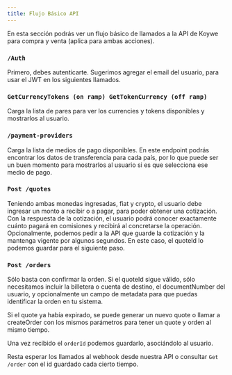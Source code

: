 ```yaml
---
title: Flujo Básico API
---
```


<Tip>
  En esta sección podrás ver un flujo básico de llamados a la API de Koywe para
  compra y venta (aplica para ambas acciones).
</Tip>

### `/Auth`

Primero, debes autenticarte. Sugerimos agregar el email del usuario, para usar el JWT en los siguientes llamados.

### `GetCurrencyTokens (on ramp) GetTokenCurrency (off ramp)`

Carga la lista de pares para ver los currencies y tokens disponibles y mostrarlos al usuario.

### `/payment-providers`

Carga la lista de medios de pago disponibles. En este endpoint podrás encontrar los datos de transferencia para cada país, por lo que puede ser un buen momento para mostrarlos al usuario si es que selecciona ese medio de pago.

### `Post /quotes`

Teniendo ambas monedas ingresadas, fiat y crypto, el usuario debe ingresar un monto a recibir o a pagar, para poder obtener una cotización. Con la respuesta de la cotización, el usuario podrá conocer exactamente cuánto pagará en comisiones y recibirá al concretarse la operación. Opcionalmente, podemos pedir a la API que guarde la cotización y la mantenga vigente por algunos segundos. En este caso, el quoteId lo podemos guardar para el siguiente paso.

### `Post /orders`

Sólo basta con confirmar la orden. Si el quoteId sigue válido, sólo necesitamos incluir la billetera o cuenta de destino, el documentNumber del usuario, y opcionalmente un campo de metadata para que puedas identificar la orden en tu sistema.

<Tip>
  Si el quote ya había expirado, se puede generar un nuevo quote o llamar a
  createOrder con los mismos parámetros para tener un quote y orden al mismo
  tiempo.
</Tip>

Una vez recibido el `orderId` podemos guardarlo, asociándolo al usuario.

Resta esperar los llamados al webhook desde nuestra API o consultar `Get /order` con el id guardado cada cierto tiempo.
